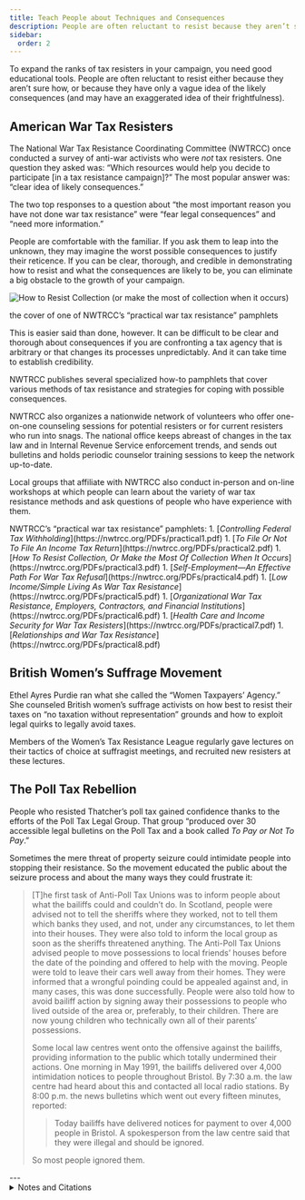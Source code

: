 ```yaml
---
title: Teach People about Techniques and Consequences
description: People are often reluctant to resist because they aren’t sure how, or because they only have a vague idea of the consequences.
sidebar:
  order: 2
---
```


To expand the ranks of tax resisters in your campaign, you need good educational tools.
People are often reluctant to resist either because they aren’t sure how, or because they have only a vague idea of the likely consequences (and may have an exaggerated idea of their frightfulness).

## <Badge text="Example" size="medium" /> American War Tax Resisters

The National War Tax Resistance Coordinating Committee (NWTRCC) once conducted a survey of anti-war activists who were *not* tax resisters.
One question they asked was: “Which resources would help you decide to participate [in a tax resistance campaign]?”
The most popular answer was: “clear idea of likely consequences.”

The two top responses to a question about “the most important reason you have not done war tax resistance” were “fear legal consequences” and “need more information.”

People are comfortable with the familiar.
If you ask them to leap into the unknown, they may imagine the worst possible consequences to justify their reticence.
If you can be clear, thorough, and credible in demonstrating how to resist and what the consequences are likely to be, you can eliminate a big obstacle to the growth of your campaign.

![How to Resist Collection (or make the most of collection when it occurs)](../../../assets/practical-3.gif)
<figcaption>the cover of one of NWTRCC’s “practical war tax resistance” pamphlets</figcaption>

This is easier said than done, however.
It can be difficult to be clear and thorough about consequences if you are confronting a tax agency that is arbitrary or that changes its processes unpredictably.
And it can take time to establish credibility.

NWTRCC publishes several specialized how-to pamphlets that cover various methods of tax resistance and strategies for coping with possible consequences.

NWTRCC also organizes a nationwide network of volunteers who offer one-on-one counseling sessions for potential resisters or for current resisters who run into snags.
The national office keeps abreast of changes in the tax law and in Internal Revenue Service enforcement trends, and sends out bulletins and holds periodic counselor training sessions to keep the network up-to-date.

Local groups that affiliate with NWTRCC also conduct in-person and on-line workshops at which people can learn about the variety of war tax resistance methods and ask questions of people who have experience with them.

<Aside type="tip" title="Links">
NWTRCC’s “practical war tax resistance” pamphlets:
1. [<i>Controlling Federal Tax Withholding</i>](https://nwtrcc.org/PDFs/practical1.pdf)
1. [<i>To File Or Not To File An Income Tax Return</i>](https://nwtrcc.org/PDFs/practical2.pdf)
1. [<i>How To Resist Collection, Or Make the Most Of Collection When It Occurs</i>](https://nwtrcc.org/PDFs/practical3.pdf)
1. [<i>Self-Employment—An Effective Path For War Tax Refusal</i>](https://nwtrcc.org/PDFs/practical4.pdf)
1. [<i>Low Income/Simple Living As War Tax Resistance</i>](https://nwtrcc.org/PDFs/practical5.pdf)
1. [<i>Organizational War Tax Resistance, Employers, Contractors, and Financial Institutions</i>](https://nwtrcc.org/PDFs/practical6.pdf)
1. [<i>Health Care and Income Security for War Tax Resisters</i>](https://nwtrcc.org/PDFs/practical7.pdf)
1. [<i>Relationships and War Tax Resistance</i>](https://nwtrcc.org/PDFs/practical8.pdf)
</Aside>

## <Badge text="Example" size="medium" /> British Women’s Suffrage Movement

Ethel Ayres Purdie ran what she called the “Women Taxpayers’ Agency.”
She counseled British women’s suffrage activists on how best to resist their taxes on “no taxation without representation” grounds and how to exploit legal quirks to legally avoid taxes.

Members of the Women’s Tax Resistance League regularly gave lectures on their tactics of choice at suffragist meetings, and recruited new resisters at these lectures.

## <Badge text="Example" size="medium" /> The Poll Tax Rebellion

People who resisted Thatcher’s poll tax gained confidence thanks to the efforts of the Poll Tax Legal Group.
That group “produced over 30 accessible legal bulletins on the Poll Tax and a book called <i>To Pay or Not To Pay</i>.”

Sometimes the mere threat of property seizure could intimidate people into stopping their resistance.
So the movement educated the public about the seizure process and about the many ways they could frustrate it:

> [T]he first task of Anti-Poll Tax Unions was to inform people about what the bailiffs could and couldn’t do.
> In Scotland, people were advised not to tell the sheriffs where they worked, not to tell them which banks they used, and not, under any circumstances, to let them into their houses.
> They were also told to inform the local group as soon as the sheriffs threatened anything.
> The Anti-Poll Tax Unions advised people to move possessions to local friends’ houses before the date of the poinding and offered to help with the moving.
> People were told to leave their cars well away from their homes.
> They were informed that a wrongful poinding could be appealed against and, in many cases, this was done successfully.
> People were also told how to avoid bailiff action by signing away their possessions to people who lived outside of the area or, preferably, to their children.
> There are now young children who technically own all of their parents’ possessions.
>
> Some local law centres went onto the offensive against the bailiffs, providing information to the public which totally undermined their actions.
> One morning in May 1991, the bailiffs delivered over 4,000 intimidation notices to people throughout Bristol.
> By 7:30 a.m. the law centre had heard about this and contacted all local radio stations.
> By 8:00 p.m. the news bulletins which went out every fifteen minutes, reported:
> > Today bailiffs have delivered notices for payment to over 4,000 people in Bristol.
> > A spokesperson from the law centre said that they were illegal and should be ignored.
>
> So most people ignored them.

<Aside type="tip" title="Wikipedia">
  <WikipediaBadge title="National War Tax Resistance Coordinating Committee" />
  <WikipediaBadge title="Ethel Ayres Purdie" />
  <WikipediaBadge title="Poll tax (Great Britain)" />
  <WikipediaBadge title="Anti-Poll Tax Unions" />
</Aside>
---

<details>
<summary>Notes and Citations</summary>

* Burns, Danny <i>Poll Tax Rebellion</i> (AK Press, 1992), pp. 136, 151

</details>
